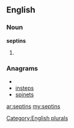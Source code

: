 ==English==

===Noun===
'''septins'''

# {{plural of|[[septin]]}}

===Anagrams===
* {{alphagram|einpsst}}
* [[insteps#English|insteps]]
* [[spinets#English|spinets]]

[[Category:English plurals]]

[[ar:septins]]
[[my:septins]]